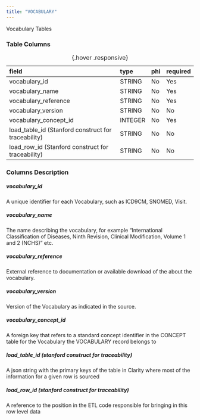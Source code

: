 ```yaml
---
title: "VOCABULARY"
---
```


Vocabulary Tables

### Table Columns

| field                                               | type    | phi   | required   |
|:----------------------------------------------------|:--------|:------|:-----------|
| vocabulary_id                                       | STRING  | No    | Yes        |
| vocabulary_name                                     | STRING  | No    | Yes        |
| vocabulary_reference                                | STRING  | No    | Yes        |
| vocabulary_version                                  | STRING  | No    | No         |
| vocabulary_concept_id                               | INTEGER | No    | Yes        |
| load_table_id (Stanford construct for traceability) | STRING  | No    | No         |
| load_row_id (Stanford construct for traceability)   | STRING  | No    | No         |

:  {.hover .responsive}

### Columns Description


##### vocabulary_id

A unique identifier for each Vocabulary, such as ICD9CM, SNOMED, Visit.

##### vocabulary_name

The name describing the vocabulary, for example "International Classification of Diseases, Ninth Revision, Clinical Modification, Volume 1 and 2 (NCHS)" etc.

##### vocabulary_reference

External reference to documentation or available download of the about the vocabulary.

##### vocabulary_version

Version of the Vocabulary as indicated in the source.

##### vocabulary_concept_id

A foreign key that refers to a standard concept identifier in the CONCEPT table for the Vocabulary the VOCABULARY record belongs to

##### load_table_id (stanford construct for traceability) 

A json string with the primary keys of the table in Clarity where most of the information for a given row is sourced

##### load_row_id (stanford construct for traceability) 

A reference to the position in the ETL code responsible for bringing in this row level data
